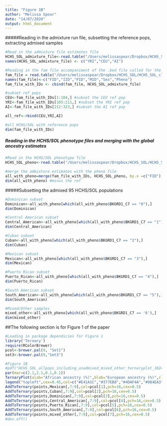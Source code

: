 ```yaml
---
title: "Figure 1B"
author: "Melissa Spear"
date: "14/07/2020"
output: html_document
---
```



#####Reading in the admixture run file, subsetting the reference pops, extracting admixed samples 
```r
#Read in the admixture file estimates file 
HCHS_SOL_admixture_file<-read.table("/Users/melissaspear/Dropbox/HCHS_SOL/HCHS_SOL_clean_set_with_Reich_NAM_CEU_YRI_hg19_FINAL_030718_forwardstrand_PRUNED.3.Q", header =F, sep = ' ')
names(HCHS_SOL_admixture_file) <- c("YRI","CEU","AI")

#Reading in the fam file accompaniment of the .bed file called for the admixture run 
fam_file = read.table("/Users/melissaspear/Dropbox/HCHS_SOL/HCHS_SOL_clean_set_with_Reich_NAM_CEU_YRI_hg19_FINAL_030718_forwardstrand_PRUNED.fam", header=F, sep = ' ')
names(fam_file)<-c("FID","IID","PID","MID","Sex","Pheno")
fam_file_with_IDs <- cbind(fam_file, HCHS_SOL_admixture_file)

#subset ref pops
CEU<-fam_file_with_IDs[1:104,] #subset the CEU ref pop
YRI<-fam_file_with_IDs[105:211,] #subset the YRI ref pop
AI<-fam_file_with_IDs[212:323,] #subset the AI ref pop 

all_ref<-rbind(CEU,YRI,AI)

#all HCHS/SOL with reference pops 
dim(fam_file_with_IDs)
```

##### Reading in the HCHS/SOL phenotype files and merging with the global ancestry estimates 
```r
#Read in the HCHS/SOL phenotype file 
HCHS_SOL_pheno<-read.table("/Users/melissaspear/Dropbox/HCHS_SOL/HCHS_SOL_allphenotypes_ALL_samples_new_birthyear.txt", header= T, sep = '\t')

#merge the admixture estimates with the pheno file 
all_with_pheno=merge(fam_file_with_IDs, HCHS_SOL_pheno, by.x =c("FID"), by.y=c("SUBJECT_ID"))
dim(all_with_pheno) #minus the ref
```


#####Subsetting the admixed 95 HCHS/SOL populations 
```r
#Dominican subset 
Dominican<-all_with_pheno[which(all_with_pheno$BKGRD1_C7 == "0"),]
dim(Dominican)
```

```r
#Central American subset
Central_American<-all_with_pheno[which(all_with_pheno$BKGRD1_C7 == "1"),]
dim(Central_American)
```

```r
#Cuban subset
Cuban<-all_with_pheno[which(all_with_pheno$BKGRD1_C7 == "2"),]
dim(Cuban)
```

```r
#Mexican subset 
Mexican<-all_with_pheno[which(all_with_pheno$BKGRD1_C7 == "3"),]
dim(Mexican)
```

```r
#Puerto Rican subset 
Puerto_Rican<-all_with_pheno[which(all_with_pheno$BKGRD1_C7 == "4"),]
dim(Puerto_Rican)
```

```r
#South American subset 
South_American<-all_with_pheno[which(all_with_pheno$BKGRD1_C7 == "5"),]
dim(South_American)
```

```r
#Mixed/Other samples
mixed_other<-all_with_pheno[which(all_with_pheno$BKGRD1_C7 == '6'),]
dim(mixed_other)
```

##The following section is for Figure 1 of the paper 

```r
#Loading in package dependicies for Figure 1
library('Ternary') 
require(RColorBrewer)
pcol<-brewer.pal(9, "Set1")
set3<-brewer.pal(9,"Set3")
```


```r
#Figure 1B
#pdf("HCHS_SOL_allpops_including_unadmixed_mixed_other_ternaryplot_102419_supplementary_Figure_1A.pdf",height=2.375,width=2.375,pointsize=10)
par(mar=c(2.1,2.1,0.1,0.1))
TernaryPlot(alab="African ancestry (%)",blab="European ancestry (%)",clab="Amerindigenous ancestry (%)",lab.cex=0.6,axis.cex = 0.5)
legend("topleft",cex=0.45,col=c("#E41A1C","#377EB8","#4DAF4A","#984EA3","#FF7F00","#FFFF33","#A65628"), pch=16,legend=c("Mexican","Cuban","Dominican","Central American","Puerto Rican","South American","Mixed/Other"), bty="n")
AddToTernary(points,Mexican[,7:9],col=pcol[1],pch=16,cex=0.5)
AddToTernary(points,Cuban[,7:9],col=pcol[2],pch=16,cex=0.5)
AddToTernary(points,Dominican[,7:9],col=pcol[3],pch=16,cex=0.5)
AddToTernary(points,Central_American[,7:9],col=pcol[4],pch=16,cex=0.5)
AddToTernary(points,Puerto_Rican[,7:9],col=pcol[5],pch=16,cex=0.5)
AddToTernary(points,South_American[,7:9],col=pcol[6],pch=16,cex=0.5)
AddToTernary(points,mixed_other[,7:9],col=pcol[7],pch=16,cex=0.5)
#dev.off()
```
